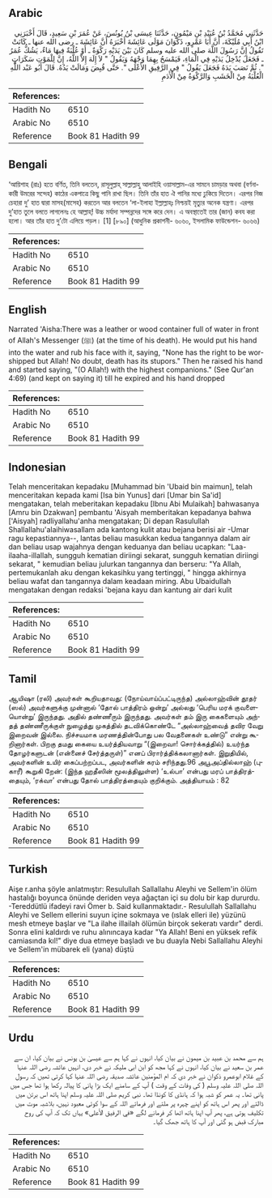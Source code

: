 ## Arabic


<div dir="rtl" lang="ar" style={{fontSize:'larger',backgroundColor:'#f8f9fa',padding:20}}>
حَدَّثَنِي مُحَمَّدُ بْنُ عُبَيْدِ بْنِ مَيْمُونٍ، حَدَّثَنَا عِيسَى بْنُ يُونُسَ، عَنْ عُمَرَ بْنِ سَعِيدٍ، قَالَ أَخْبَرَنِي ابْنُ أَبِي مُلَيْكَةَ، أَنَّ أَبَا عَمْرٍو، ذَكْوَانَ مَوْلَى عَائِشَةَ أَخْبَرَهُ أَنَّ عَائِشَةَ ـ رضى الله عنها ـ كَانَتْ تَقُولُ إِنَّ رَسُولَ اللَّهَ صلى الله عليه وسلم كَانَ بَيْنَ يَدَيْهِ رَكْوَةٌ ـ أَوْ عُلْبَةٌ فِيهَا مَاءٌ، يَشُكُّ عُمَرُ ـ فَجَعَلَ يُدْخِلُ يَدَيْهِ فِي الْمَاءِ، فَيَمْسَحُ بِهِمَا وَجْهَهُ وَيَقُولُ ‏"‏ لاَ إِلَهَ إِلاَّ اللَّهُ، إِنَّ لِلْمَوْتِ سَكَرَاتٍ ‏"‏‏.‏ ثُمَّ نَصَبَ يَدَهُ فَجَعَلَ يَقُولُ ‏"‏ فِي الرَّفِيقِ الأَعْلَى ‏"‏‏.‏ حَتَّى قُبِضَ وَمَالَتْ يَدُهُ‏.‏ قَالَ أَبُو عَبْد اللَّهِ الْعُلْبَةُ مِنْ الْخَشَبِ وَالرَّكْوَةُ مِنْ الْأَدَمِ
</div>
<div style={{backgroundColor:'#f8f9fa',padding:20, marginBottom: 10}}><table> <thead> <tr> <th>References:</th> <th></th> </tr> </thead> <tbody><tr><td>Hadith No</td><td>6510</td></tr><tr><td>Arabic No</td><td>6510</td></tr><tr><td>Reference</td><td>Book 81 Hadith 99</td></tr></tbody></table></div>

## Bengali


<div dir="ltr" lang="bn" style={{fontSize:'larger',backgroundColor:'#f8f9fa',padding:20}}>
‘আয়িশাহ (রাঃ) হতে বর্ণিত, তিনি বলতেন, রাসূলুল্লাহ্ সাল্লাল্লাহু আলাইহি ওয়াসাল্লাম-এর সামনে চামড়ার অথবা (বর্ণনাকারী উমরের সন্দেহ) কাঠের একপাত্রে কিছু পানি রাখা ছিল। তিনি তাঁর হাত ঐ পানির মধ্যে ঢুকিয়ে দিতেন। এরপর নিজ চেহারা দু’ হাত দ্বারা মাসহ(মাসেহ) করতেন আর বলতেন ‘লা-ইলাহা ইল্লাল্লাহ্ঃ নিশ্চয়ই মৃত্যুর অনেক যন্ত্রণা। এরপর দু’হাত তুলে বলতে লাগলেনঃ হে আল্লাহ্! উচ্চ মর্যাদা সম্পন্নদের সঙ্গে করে দেন। এ অবস্থাতেই তার (জান) কবয করা হলো। আর তাঁর হাত দু’টো এলিয়ে পড়ল। [1] [৮৯০] (আধুনিক প্রকাশনী- ৬০৬০, ইসলামিক ফাউন্ডেশন- ৬০৬৬)
</div>
<div style={{backgroundColor:'#f8f9fa',padding:20, marginBottom: 10}}><table> <thead> <tr> <th>References:</th> <th></th> </tr> </thead> <tbody><tr><td>Hadith No</td><td>6510</td></tr><tr><td>Arabic No</td><td>6510</td></tr><tr><td>Reference</td><td>Book 81 Hadith 99</td></tr></tbody></table></div>

## English


<div dir="ltr" lang="en" style={{fontSize:'larger',backgroundColor:'#f8f9fa',padding:20}}>
Narrated 'Aisha:There was a leather or wood container full of water in front of Allah's Messenger (ﷺ) (at the time of his death). He would put his hand into the water and rub his face with it, saying, "None has the right to be worshipped but Allah! No doubt, death has its stupors." Then he raised his hand and started saying, "(O Allah!) with the highest companions." (See Qur'an 4:69) (and kept on saying it) till he expired and his hand dropped
</div>
<div style={{backgroundColor:'#f8f9fa',padding:20, marginBottom: 10}}><table> <thead> <tr> <th>References:</th> <th></th> </tr> </thead> <tbody><tr><td>Hadith No</td><td>6510</td></tr><tr><td>Arabic No</td><td>6510</td></tr><tr><td>Reference</td><td>Book 81 Hadith 99</td></tr></tbody></table></div>

## Indonesian


<div dir="ltr" lang="id" style={{fontSize:'larger',backgroundColor:'#f8f9fa',padding:20}}>
Telah menceritakan kepadaku [Muhammad bin 'Ubaid bin maimun], telah menceritakan kepada kami [Isa bin Yunus] dari [Umar bin Sa'id] mengatakan, telah meberitakan kepadaku [Ibnu Abi Mulaikah] bahwasanya [Amru bin Dzakwan] pembantu 'Aisyah memberitakan kepadanya bahwa ['Aisyah] radliyallahu'anha mengatakan; Di depan Rasulullah Shallallahu'alaihiwasallam ada kantong kulit atau bejana berisi air -Umar ragu kepastiannya--, lantas beliau masukkan kedua tangannya dalam air dan beliau usap wajahnya dengan keduanya dan beliau ucapkan: "Laa-ilaaha-illallah, sungguh kematian diriingi sekarat, sungguh kematian diriingi sekarat, " kemudian beliau julurkan tangannya dan berseru: "Ya Allah, pertemukanlah aku dengan kekasihku yang tertinggi, " hingga akhirnya beliau wafat dan tangannya dalam keadaan miring. Abu Ubaidullah mengatakan dengan redaksi 'bejana kayu dan kantung air dari kulit
</div>
<div style={{backgroundColor:'#f8f9fa',padding:20, marginBottom: 10}}><table> <thead> <tr> <th>References:</th> <th></th> </tr> </thead> <tbody><tr><td>Hadith No</td><td>6510</td></tr><tr><td>Arabic No</td><td>6510</td></tr><tr><td>Reference</td><td>Book 81 Hadith 99</td></tr></tbody></table></div>

## Tamil


<div dir="ltr" lang="ta" style={{fontSize:'larger',backgroundColor:'#f8f9fa',padding:20}}>
ஆயிஷா (ரலி) அவர்கள் கூறியதாவது: (நோய்வாய்ப்பட்டிருந்த) அல்லாஹ்வின் தூதர் (ஸல்) அவர்களுக்கு முன்னால் ‘தோல் பாத்திரம் ஒன்று’ அல்லது ‘பெரிய மரக் குவளையொன்று’ இருந்தது. அதில் தண்ணீரும் இருந்தது. அவர்கள் தம் இரு கைகளையும் அந்தத் தண்ணீருக்குள் நுழைத்து முகத்தில் தடவிக்கொண்டே “அல்லாஹ்வைத் தவிர வேறு இறைவன் இல்லை. நிச்சயமாக மரணத்தின்போது பல வேதனைகள் உண்டு” என்று கூறினார்கள். பிறகு தமது கையை உயர்த்தியவாறு “(இறைவா! சொர்க்கத்தில்) உயர்ந்த தோழர்களுடன் (என்னைச் சேர்த்தருள்)” எனப் பிரார்த்திக்கலானார்கள். இறுதியில், அவர்களின் உயிர் கைப்பற்றப்பட, அவர்களின் கரம் சரிந்தது.96 அபூஅப்தில்லாஹ் (புகாரீ) கூறுகி றேன்: (இந்த ஹதீஸின் மூலத்திலுள்ள) ‘உல்பா’ என்பது மரப் பாத்திரத்தையும், ‘ரக்வா’ என்பது தோல் பாத்திரத்தையும் குறிக்கும். அத்தியாயம் : 82
</div>
<div style={{backgroundColor:'#f8f9fa',padding:20, marginBottom: 10}}><table> <thead> <tr> <th>References:</th> <th></th> </tr> </thead> <tbody><tr><td>Hadith No</td><td>6510</td></tr><tr><td>Arabic No</td><td>6510</td></tr><tr><td>Reference</td><td>Book 81 Hadith 99</td></tr></tbody></table></div>

## Turkish


<div dir="ltr" lang="tr" style={{fontSize:'larger',backgroundColor:'#f8f9fa',padding:20}}>
Aişe r.anha şöyle anlatmıştır: Resulullah Sallallahu Aleyhi ve Sellem'in ölüm hastalığı boyunca önünde deriden veya ağaçtan içi su dolu bir kap dururdu. -Tereddütlü ifadeyi ravi Ömer b. Said kullanmaktadır.- Resulullah Sallallahu Aleyhi ve Sellem ellerini suyun içine sokmaya ve (ıslak elleri ile) yüzünü mesh etmeye başlar ve "La ilahe illailah ölümün birçok sekeratı vardır" derdi. Sonra elini kaldırdı ve ruhu alınıncaya kadar "Ya Allah! Beni en yüksek refik camiasında kıl!" diye dua etmeye başladı ve bu duayla Nebi Sallallahu Aleyhi ve Sellem'in mübarek eli (yana) düştü
</div>
<div style={{backgroundColor:'#f8f9fa',padding:20, marginBottom: 10}}><table> <thead> <tr> <th>References:</th> <th></th> </tr> </thead> <tbody><tr><td>Hadith No</td><td>6510</td></tr><tr><td>Arabic No</td><td>6510</td></tr><tr><td>Reference</td><td>Book 81 Hadith 99</td></tr></tbody></table></div>

## Urdu


<div dir="rtl" lang="ur" style={{fontSize:'larger',backgroundColor:'#f8f9fa',padding:20}}>
ہم سے محمد بن عبید بن میمون نے بیان کیا، انہوں نے کہا ہم سے عیسیٰ بن یونس نے بیان کیا، ان سے عمر بن سعید نے بیان کیا، انہوں نے کہا مجھ کو ابن ابی ملیکہ نے خبر دی، انہیں عائشہ رضی اللہ عنہا کے غلام ابوعمرو ذکوان نے خبر دی کہ ام المؤمنین عائشہ صدیقہ رضی اللہ عنہا کہا کرتی تھیں کہ رسول اللہ صلی اللہ علیہ وسلم ( کی وفات کے وقت ) آپ کے سامنے ایک بڑا پانی کا پیالہ رکھا ہوا تھا جس میں پانی تھا۔ یہ عمر کو شبہ ہوا کہ ہانڈی کا کونڈا تھا۔ نبی کریم صلی اللہ علیہ وسلم اپنا ہاتھ اس برتن میں ڈالتے اور پھر اس ہاتھ کو اپنے چہرہ پر ملتے اور فرماتے اللہ کے سوا کوئی معبود نہیں، بلاشبہ موت میں تکلیف ہوتی ہے، پھر آپ اپنا ہاتھ اٹھا کر فرمانے لگے «في الرفيق الأعلى» یہاں تک کہ آپ کی روح مبارک قبض ہو گئی اور آپ کا ہاتھ جھک گیا۔
</div>
<div style={{backgroundColor:'#f8f9fa',padding:20, marginBottom: 10}}><table> <thead> <tr> <th>References:</th> <th></th> </tr> </thead> <tbody><tr><td>Hadith No</td><td>6510</td></tr><tr><td>Arabic No</td><td>6510</td></tr><tr><td>Reference</td><td>Book 81 Hadith 99</td></tr></tbody></table></div>